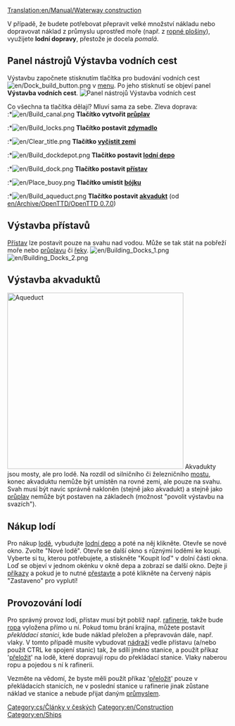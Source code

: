 [[Translation:en/Manual/Waterway construction]]
{{cs/Obsah}}

V případě, že budete potřebovat přepravit velké množství nákladu nebo dopravovat náklad z průmyslu uprostřed moře (např. z [[cs/Ropná plošina|ropné plošiny]]), využijete '''lodní dopravy''', přestože je docela ''pomalá''.
==Panel nástrojů Výstavba vodních cest==
Výstavbu započnete stisknutím tlačítka pro budování vodních cest [[File:en/Dock build button.png]] v [[cs/Rozhraní hry|menu]]. Po jeho stisknutí se objeví panel '''Výstavba vodních cest'''.
[[File:en/Dock toolbar.png|center|none|frame|Panel nástrojů Výstavba vodních cest]]

Co všechna ta tlačítka dělají? Mluví sama za sebe. Zleva doprava:<br>
:*[[File:en/Build canal.png]] '''Tlačítko vytvořit [[cs/Průplav|průplav]]'''
:*[[File:en/Build locks.png]] '''Tlačítko postavit [[cs/Zdymadlo|zdymadlo]]'''
:*[[File:en/Clear title.png]] '''Tlačítko [[cs/Úprava terénu|vyčistit zemi]]'''
:*[[File:en/Build dockdepot.png]] '''Tlačítko postavit [[cs/Depa|lodní depo]]'''
:*[[File:en/Build dock.png]] '''Tlačítko postavit [[cs/Přístav|přístav]]'''
:*[[File:en/Place buoy.png]] '''Tlačítko umístit [[cs/Bójka|bójku]]'''
:*[[File:en/Build aqueduct.png]] '''Tlačítko postavit [[en/#Výstavba akvaduktů|akvadukt]]''' (od [[en/Archive/OpenTTD/OpenTTD 0.7.0]])

==Výstavba přístavů==
[[cs/Přístav|Přístav]] lze postavit pouze na svahu nad vodou. Může se tak stát na pobřeží moře nebo [[cs/Průplav|průplavu]] či [[cs/Řeka|řeky]].
[[File:en/Building Docks 1.png|left]] [[File:en/Building Docks 2.png]]

==Výstavba akvaduktů==
[[File:en/Aqueduct.png|thumb|400px|Aqueduct]]
Akvadukty jsou mosty, ale pro lodě. Na rozdíl od silničního či železničního [[cs/Mosty|mostu]], konec akvaduktu nemůže být umístěn na rovné zemi, ale pouze na svahu. Svah musí být navíc správně nakloněn (stejně jako akvadukt) a stejně jako [[cs/Průplav|průplav]] nemůže být postaven na základech (možnost "povolit výstavbu na svazích").<br style="clear:both;">

==Nákup lodí==
Pro nákup [[cs/Lodě|lodě]], vybudujte [[cs/Depa|lodní depo]] a poté na něj klikněte. Otevře se nové okno. Zvolte "Nové lodě". Otevře se další okno s různými loděmi ke koupi. Vyberte si tu, kterou potřebujete, a stiskněte "Koupit loď" v dolní části okna. Loď se objeví v jednom okénku v okně depa a zobrazí se další okno. Dejte ji [[cs/Příkazy|příkazy]] a pokud je to nutné [[cs/Přestavba vozidel|přestavte]] a poté klikněte na červený nápis "Zastaveno" pro vyplutí!

==Provozování lodí==
Pro správný provoz lodí, přístav musí být poblíž např. [[cs/Rafinerie|rafinerie]], takže bude [[cs/Ropa|ropa]] vyložena přímo u ní. Pokud tomu brání krajina, můžete postavit ''překládací stanici'', kde bude náklad přeložen a přepravován dále, např. vlaky. V tomto případě musíte vybudovat [[cs/Manual/Nádraží|nádraží]] vedle přístavu (a/nebo použít CTRL ke spojení stanic) tak, že sdílí jméno stanice, a použít příkaz '[[cs/Příkazy|přeložit]]' na lodě, které dopravují ropu do překládací stanice. Vlaky naberou ropu a pojedou s ní k rafinerii.

Vezměte na vědomí, že byste měli použít příkaz '[[cs/Příkazy|přeložit]]' pouze v překládacích stanicích, ne v poslední stanice u rafinerie jinak zůstane náklad ve stanice a nebude přijat daným [[cs/Manual/Průmysl|průmyslem]].

[[Category:cs/Články v českých]]
[[Category:en/Construction]]
[[Category:en/Ships]]